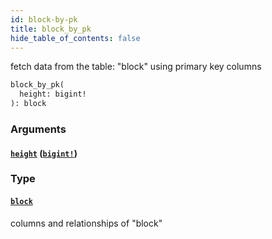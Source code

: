 ```yaml
---
id: block-by-pk
title: block_by_pk
hide_table_of_contents: false
---
```


fetch data from the table: "block" using primary key columns

```graphql
block_by_pk(
  height: bigint!
): block
```

### Arguments

#### [`height`](#) ([`bigint!`](../scalars/bigint))

### Type

#### [`block`](../objects/block)

columns and relationships of "block"
